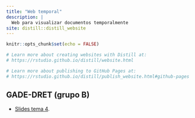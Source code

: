 ```yaml
---
title: "Web temporal"
description: |
  Web para visualizar documentos temporalmente
site: distill::distill_website
---
```


```r
knitr::opts_chunk$set(echo = FALSE)

# Learn more about creating websites with Distill at:
# https://rstudio.github.io/distill/website.html

# Learn more about publishing to GitHub Pages at:
# https://rstudio.github.io/distill/publish_website.html#github-pages

```

##  GADE-DRET (grupo B)


- [Slides tema 4]("./econometria_gadedret/slides_tema_4.html){target="_blank"}.